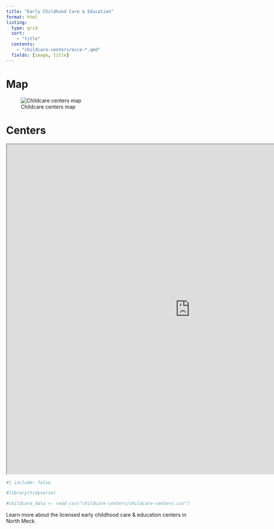 ```yaml
---
title: "Early Childhood Care & Education"
format: html
listing:
  type: grid
  sort: 
    - "title"
  contents:
    - "childcare-centers/ecce-*.qmd"
  fields: [image, title]
---
```


# Map

![Childcare centers map](images/ccmap.png)

# Centers

```{=html}
<iframe width="1000" height="900" src="https://allievor.shinyapps.io/childcare-information/" title="Racial Demographics"></iframe>
```

```r
#| include: false

#library(tidyverse)

#childcare_data <- read_csv("childcare-centers/childcare-centers.csv")
```

Learn more about the licensed early childhood care & education centers in North Meck.
